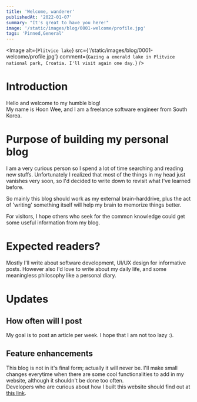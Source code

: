 ```yaml
---
title: 'Welcome, wanderer'
publishedAt: '2022-01-07'
summary: "It's great to have you here!"
image: '/static/images/blog/0001-welcome/profile.jpg'
tags: 'Pinned,General'
---
```


<Image
  alt={`Plitvice lake`}
  src={'/static/images/blog/0001-welcome/profile.jpg'}
  comment={`Gazing a emerald lake in Plitvice national park, Croatia. I'll visit again one day.`}
/>

# Introduction

Hello and welcome to my humble blog! <br />
My name is Hoon Wee, and I am a freelance software engineer from South Korea.

# Purpose of building my personal blog

I am a very curious person so I spend a lot of time searching and reading new stuffs. Unfortunately I realized that
most of the things in my head just vanishes very soon, so I'd decided to write down to revisit what I've learned before. <br />

So mainly this blog should work as my external brain-harddrive, plus the act of 'writing' something itself will help my brain
to memorize things better.<br />

For visitors, I hope others who seek for the common knowledge could get some useful information from my blog.

# Expected readers?

Mostly I'll write about software development, UI/UX design for informative posts.
However also I'd love to write about my daily life, and some meaningless philosophy like a personal diary.

# Updates

## How often will I post

My goal is to post an article per week. I hope that I am not too lazy :).

## Feature enhancements

This blog is not in it's final form; actually it will never be. I'll make small changes everytime when there
are some cool functionalities to add in my website, although it shouldn't be done too often. <br />
Developers who are curious about how I built this website should find out at [this link](https://github.com/MRGRAVITY817/hoon-blog).
